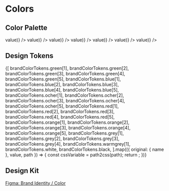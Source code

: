 

# Colors

## Color Palette

<ColorPalette>
  <ColorItem title="Green" colors={Object.values(brandColorTokens.green).map(({ value }) => value)} />
  <ColorItem title="Blue" colors={Object.values(brandColorTokens.blue).map(({ value }) => value)} />
  <ColorItem title="Ocher" colors={Object.values(brandColorTokens.ocher).map(({ value }) => value)} />
  <ColorItem title="Red" colors={Object.values(brandColorTokens.red).map(({ value }) => value)} />
  <ColorItem title="Orange" colors={Object.values(brandColorTokens.orange).map(({ value }) => value)} />
  <ColorItem title="Grey" colors={Object.values(brandColorTokens.grey).map(({ value }) => value)} />
  <ColorItem title="White" colors={[brandColorTokens.white.value]} />
  <ColorItem title="Warm grey" colors={Object.values(brandColorTokens.warmgrey).map(({ value }) => value)} />
  <ColorItem title="Black" colors={[brandColorTokens.black.value]} />
</ColorPalette>

## Design Tokens

<ColorPalette>
  {[
    brandColorTokens.green[1],
    brandColorTokens.green[2],
    brandColorTokens.green[3],
    brandColorTokens.green[4],
    brandColorTokens.green[5],
    brandColorTokens.blue[1],
    brandColorTokens.blue[2],
    brandColorTokens.blue[3],
    brandColorTokens.blue[4],
    brandColorTokens.blue[5],
    brandColorTokens.ocher[1],
    brandColorTokens.ocher[2],
    brandColorTokens.ocher[3],
    brandColorTokens.ocher[4],
    brandColorTokens.ocher[5],
    brandColorTokens.red[1],
    brandColorTokens.red[2],
    brandColorTokens.red[3],
    brandColorTokens.red[4],
    brandColorTokens.red[5],
    brandColorTokens.orange[1],
    brandColorTokens.orange[2],
    brandColorTokens.orange[3],
    brandColorTokens.orange[4],
    brandColorTokens.orange[5],
    brandColorTokens.grey[1],
    brandColorTokens.grey[2],
    brandColorTokens.grey[3],
    brandColorTokens.grey[4],
    brandColorTokens.warmgrey[1],
    brandColorTokens.white,
    brandColorTokens.black,
  ].map(({ original: { name }, value, path }) => {
    const cssVariable = path2css(path);
    return <ColorItem key={cssVariable} title={name} subtitle={cssVariable} colors={[value]} />;
  })}
</ColorPalette>

## Design Kit

[Figma: Brand Identity / Color](https://figma.com/file/JpoY3waVoQGlLQzQXTL9nn/Design-System-Gemeente-Den-Haag?node-id=3497%3A16154)
